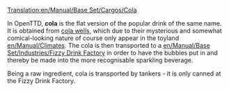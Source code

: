 [[Translation:en/Manual/Base Set/Cargos/Cola]]

{{en/Manual/Base Set/Cargos/Cargo|name=Cola
|image=en/Manual/Base Set/ColaWells.png
|produced=[[en/Manual/Base Set/Industries/Cola Wells]]
|accepted=[[en/Manual/Base Set/Industries/Fizzy Drink Factory]]
}}
In OpenTTD, '''cola''' is the flat version of the popular drink of the same name.  It is obtained from [[en/Manual/Base Set/Industries/Cola Wells|cola wells]], which due to their mysterious and somewhat comical-looking nature of course only appear in the toyland [[en/Manual/Climates]].  The cola is then transported to a [[en/Manual/Base Set/Industries/Fizzy Drink Factory]] in order to have the bubbles put in and thereby be made into the more recognisable sparkling beverage.

Being a raw ingredient, cola is transported by tankers - it is only canned at the Fizzy Drink Factory.
